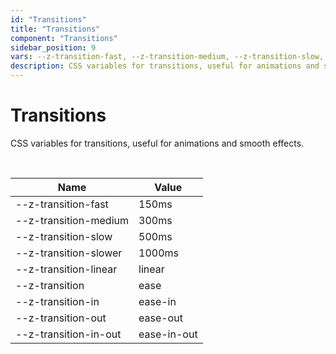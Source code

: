 ```yaml
--- 
id: "Transitions"
title: "Transitions"
component: "Transitions"
sidebar_position: 9
vars: --z-transition-fast, --z-transition-medium, --z-transition-slow, --z-transition-slower, --z-transition-linear, --z-transition, --z-transition-in, --z-transition-out, --z-transition-in-out
description: CSS variables for transitions, useful for animations and smooth effects. 
--- 
```



# <Translate id="css.title">Transitions</Translate>

 <Translate id="css.description">CSS variables for transitions, useful for animations and smooth effects.</Translate>  

<br/>


| <Translate id="css.name">Name</Translate> | <Translate id="css.value">Value</Translate> |
|------|-------|
| --z-transition-fast | 150ms  | 
| --z-transition-medium | 300ms  | 
| --z-transition-slow | 500ms  | 
| --z-transition-slower | 1000ms  | 
| --z-transition-linear | linear  | 
| --z-transition | ease  | 
| --z-transition-in | ease-in  | 
| --z-transition-out | ease-out  | 
| --z-transition-in-out | ease-in-out  | 
